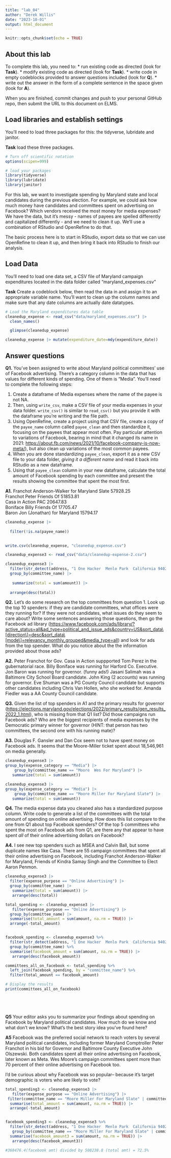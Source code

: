 ```yaml
---
title: "lab_04"
author: "Derek Willis"
date: "2023-10-01"
output: html_document
---
```


```r
knitr::opts_chunk$set(echo = TRUE)
```

## About this lab

To complete this lab, you need to: \* run existing code as directed (look for **Task**). \* modify existing code as directed (look for **Task**). \* write code in empty codeblocks provided to answer questions included (look for **Q**). \* write out the answer in the form of a complete sentence in the space given (look for **A**).

When you are finished, commit changes and push to your personal GitHub repo, then submit the URL to this document on ELMS.

## Load libraries and establish settings

You'll need to load three packages for this: the tidyverse, lubridate and janitor.

**Task** load these three packages.

```r
# Turn off scientific notation
options(scipen=999)

# load your packages
library(tidyverse)
library(lubridate)
library(janitor)

```

For this lab, we want to investigate spending by Maryland state and local candidates during the previous election. For example, we could ask how much money have candidates and committees spent on advertising on Facebook? Which vendors received the most money for media expenses? We have the data, but it's messy - names of payees are spelled differently and capitalized differently - and we need to clean it up. We'll use a combination of RStudio and OpenRefine to do that.

The basic process here is to start in RStudio, export data so that we can use OpenRefine to clean it up, and then bring it back into RStudio to finish our analysis.

## Load Data

You'll need to load one data set, a CSV file of Maryland campaign expenditures located in the data folder called "maryland_expenses.csv"

**Task** Create a codeblock below, then read the data in and assign it to an appropriate variable name. You'll want to clean up the column names and make sure that any date columns are actually date datatypes.

```r
# Load the Maryland expenditures data table
cleanedup_expense <- read_csv("data/maryland_expenses.csv") |>
  clean_names() 
```
```r

  glimpse(cleanedup_expense)

```
```r
cleanedup_expense |> mutate(expenditure_date=mdy(expenditure_date)) 
```

## Answer questions

**Q1.** You've been assigned to write about Maryland political committees' use of Facebook advertising. There's a category column in the data that has values for different kinds of spending. One of them is "Media". You'll need to complete the following steps:

   1. Create a dataframe of Media expenses where the name of the payee is not NA.
   2. Then, using `write_csv`, make a CSV file of your media expenses in your data folder. `write_csv()` is similar to `read_csv()` but you provide it with the dataframe you're writing and the file path.
   3. Using OpenRefine, create a project using that CSV file, create a copy of the `payee_name` column called `payee_clean` and then standardize it, focusing on the payees that appear most often. Pay particular attention to variations of Facebook, bearing in mind that it changed its name in 2021: <https://about.fb.com/news/2021/10/facebook-company-is-now-meta/>), but also clean up variations of the most common payees.
   4. When you are done standardizing `payee_clean`, export it as a new CSV file to your data folder, *giving it a different name* and read it back into RStudio as a new dataframe.
   5. Using that `payee_clean` column in your new dataframe, calculate the total amount of Facebook spending by each committee and present the results showing the committee that spent the most first.

**A1.** 
Franchot Anderson-Walker for Maryland Slate	57928.25			
Franchot Peter Friends Of	51853.81			
Casa in Action PAC	20647.83			
Boniface Billy Friends Of	17705.47			
Baron Jon (Jonathan) for Maryland	15794.17

```r
cleanedup_expense |>
  
  filter(!is.na(payee_name)) 
  
```


```r

write.csv(cleanedup_expense, "cleanedup_expense.csv")


```


```r
cleanedup_expense3 <- read_csv("data/cleanedup-expense-2.csv")
```


```r
cleanedup_expense3 |>
  filter(str_detect(address, "1 One Hacker  Menlo Park  California 94025")  | str_detect(address, "1601 Willow Road  Menlo Park  California 94025")  | str_detect(address, "1 Facebook Way  Menlo Park  California 94025") | str_detect(address, "1 Hacker Way  Menlo Park  California 94025")) |>
  group_by(committee_name) |>
 
   summarize(total = sum(amount)) |>
  
  arrange(desc(total)) 
```

**Q2.** Let's do some research on the top committees from question 1. Look up the top 10 spenders: if they are candidate committees, what offices were they running for? If they were not candidates, what issues do they seem to care about? Write some sentences answering those questions, then go the Facebook ad library ([https://www.facebook.com/ads/library/?active_status=all&ad_type=political_and_issue_ads&country=US&sort_data\\[direction\\]=desc&sort_data\\[mode\\]=relevancy_monthly_grouped&media_type=all](https://www.facebook.com/ads/library/?active_status=all&ad_type=political_and_issue_ads&country=US&sort_data\%5Bdirection\%5D=desc&sort_data\%5Bmode\%5D=relevancy_monthly_grouped&media_type=all){.uri}) and look for ads from the top spender. What do you notice about the the information provided about those ads?

**A2.** Peter Franchot for Gov. Casa in Action suppported Tom Perez in the gubernatorial race. Billy Boniface was running for Harford Co. Executive. Jon Baron was running for governor. (funny ads!) Jasani Salimah was a Baltimore City School Board candidate. John King (2 accounts) was running for governor. Eve Shuman was a PG County Council candidate but supports other candidates including Chris Van Hollen, who she worked for. Amanda Fiedler was a AA County Council candidate.



**Q3.** Given the list of top spenders in A1 and the primary results for governor (<https://elections.maryland.gov/elections/2022/primary_results/gen_results_2022_1.html>), who is missing from that Q1 list? Did those campaigns run Facebook ads? Who are the biggest recipients of media expenses by the Democratic primary winner for governor (HINT: that person has two committees, the second one with his running mate)?

**A3.** Douglas F. Gansler and Dan Cox seem not to have spent money on Facebook ads. It seems that the Moore-Miller ticket spent about 18,546,961 on media generally.

```r
cleanedup_expense3 |>
group_by(expense_category == "Media") |>
    group_by(committee_name == "Moore  Wes For Maryland") |>
   summarize(total = sum(amount)) 
```
```r
cleanedup_expense3 |>
group_by(expense_category == "Media") |>
    group_by(committee_name == "Moore Miller For Maryland Slate") |>
   summarize(total = sum(amount)) 
```

**Q4.** The media expense data you cleaned also has a standardized purpose column. Write code to generate a list of the committees with the total amount of spending on online advertising. How does this list compare to the one from Q1 about top Facebook spenders? Of the top 5 committees who spent the most on Facebook ads from Q1, are there any that appear to have spent *all* of their online advertising dollars on Facebook?

**A4.** I see new top spenders such as MSEA and Calvin Ball, but some duplicate names like Casa. There are 55 campaign committees that spent all their online advertising on Facebook, including Franchot Anderson-Walker for Maryland, Friends of Kindra Samay Singh and the Committee to Elect Aaron Penmon.

```r
cleanedup_expense3 |>
  filter(expense_purpose == "Online Advertising") |>
  group_by(committee_name) |>
   summarize(total = sum(amount)) |>
   arrange(desc(total))
```
```r
total_spending <- cleanedup_expense3 |>
   filter(expense_purpose == "Online Advertising") |>
  group_by(committee_name) |>
  summarise(total_amount = sum(amount, na.rm = TRUE)) |>
  arrange(-total_amount)


facebook_spending <- cleanedup_expense3 %>%
  filter(str_detect(address, "1 One Hacker  Menlo Park  California 94025")  | str_detect(address, "1601 Willow Road  Menlo Park  California 94025")  | str_detect(address, "1 Facebook Way  Menlo Park  California 94025") | str_detect(address, "1 Hacker Way  Menlo Park  California 94025")) |>
  group_by(committee_name) %>%
  summarise(facebook_amount = sum(amount, na.rm = TRUE)) |>
   arrange(desc(facebook_amount))

committees_all_on_facebook <- total_spending %>%
  left_join(facebook_spending, by = "committee_name") %>%
  filter(total_amount == facebook_amount)

# Display the results
print(committees_all_on_facebook)






```

**Q5** Your editor asks you to summarize your findings about spending on Facebook by Maryland political candidates. How much do we know and what don't we know? What's the best story idea you've found here?

**A5** Facebook was the preferred social network to reach voters by several Maryland political candidates, including former Maryland Comptroller Peter Franchot in his bid for Governor and Baltimore County Executive John Olszewski. Both candidates spent all their online advertising on Facebook, later known as Meta. Wes Moore's campaign committees spent more than 70 percent of their online advertising on Facebook too. 

I'd be curious about why Facebook was so popular-- because it's target demographic is voters who are likely to vote?


```r
total_spending3 <- cleanedup_expense3 |>
   filter(expense_purpose == "Online Advertising") |>
 filter(committee_name == "Moore Miller For Maryland Slate" | committee_name == "Moore  Wes For Maryland") |>
  summarise(total_amount = sum(amount, na.rm = TRUE)) |>
  arrange(-total_amount)


facebook_spending3 <- cleanedup_expense3 %>%
  filter(str_detect(address, "1 One Hacker  Menlo Park  California 94025")  | str_detect(address, "1601 Willow Road  Menlo Park  California 94025")  | str_detect(address, "1 Facebook Way  Menlo Park  California 94025") | str_detect(address, "1 Hacker Way  Menlo Park  California 94025")) |>
   group_by(committee_name == "Moore Miller For Maryland Slate" | committee_name == "Moore  Wes For Maryland") |>
  summarise(facebook_amount3 = sum(amount, na.rm = TRUE)) |>
   arrange(desc(facebook_amount3))

#368476.4(facebook amt) divided by 508238.8 (total amt) = 72.5%




  


```

